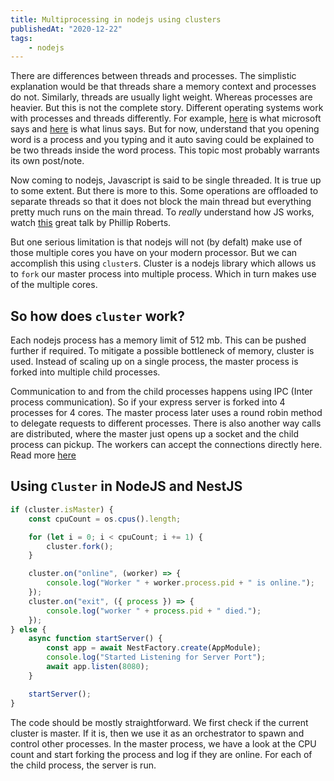 ```yaml
---
title: Multiprocessing in nodejs using clusters
publishedAt: "2020-12-22"
tags:
    - nodejs
---
```


There are differences between threads and processes. The simplistic explanation would be that threads share a memory
context and processes do not. Similarly, threads are usually light weight. Whereas processes are heavier. But this is
not the complete story. Different operating systems work with processes and threads differently. For example,
[here](https://docs.microsoft.com/en-gb/windows/win32/procthread/about-processes-and-threads?redirectedfrom=MSDN) is
what microsoft says and [here](http://lkml.iu.edu/hypermail/linux/kernel/9608/0191.html) is what linus says.
But for now, understand that you opening word is a process and you typing and it auto saving could be explained to
be two threads inside the word process. This topic most probably warrants its own post/note.

Now coming to nodejs, Javascript is said to be single threaded. It is true up to some extent. But there is more to this.
Some operations are offloaded to separate threads so that it does not block the main thread but everything pretty much
runs on the main thread. To _really_ understand how JS works, watch [this](https://www.youtube.com/watch?v=8aGhZQkoFbQ)
great talk by Phillip Roberts.

But one serious limitation is that nodejs will not (by defalt) make use of those multiple cores you have on your modern
processor. But we can accomplish this using `cluster`s. Cluster is a nodejs library which allows us to `fork` our master
process into multiple process. Which in turn makes use of the multiple cores.

## So how does `cluster` work?

Each nodejs process has a memory limit of 512 mb. This can be pushed further if required. To mitigate a possible bottleneck
of memory, cluster is used. Instead of scaling up on a single process, the master process is forked into multiple child
processes.

Communication to and from the child processes happens using IPC (Inter process communication). So if your express server is forked
into 4 processes for 4 cores. The master process later uses a round robin method to delegate requests to different processes. There
is also another way calls are distributed, where the master just opens up a socket and the child process can pickup. The workers can accept
the connections directly here. Read more [here](https://nodejs.org/api/cluster.html#cluster_how_it_works)

## Using `Cluster` in NodeJS and NestJS

```typescript
if (cluster.isMaster) {
    const cpuCount = os.cpus().length;

    for (let i = 0; i < cpuCount; i += 1) {
        cluster.fork();
    }

    cluster.on("online", (worker) => {
        console.log("Worker " + worker.process.pid + " is online.");
    });
    cluster.on("exit", ({ process }) => {
        console.log("worker " + process.pid + " died.");
    });
} else {
    async function startServer() {
        const app = await NestFactory.create(AppModule);
        console.log("Started Listening for Server Port");
        await app.listen(8080);
    }

    startServer();
}
```

The code should be mostly straightforward. We first check if the current cluster is master. If it is, then we use it as an
orchestrator to spawn and control other processes. In the master process, we have a look at the CPU count and start forking
the process and log if they are online. For each of the child process, the server is run.
